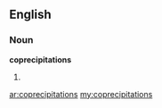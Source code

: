 ==English==

===Noun===
'''coprecipitations'''

# {{plural of|coprecipitation}}

[[ar:coprecipitations]]
[[my:coprecipitations]]